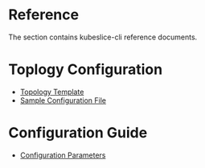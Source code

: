 # Reference

The section contains kubeslice-cli reference documents.

# Toplogy Configuration
- [Topology Template](/versioned_docs/version-0.x.0/kubeslice-cli/reference/topology-template.mdx)
- [Sample Configuration File](/versioned_docs/version-0.x.0/kubeslice-cli/reference/sample-configuration-file.mdx)
  

# Configuration Guide
- [Configuration Parameters](/versioned_docs/version-0.x.0/kubeslice-cli/reference/configuration-parameters.mdx)


